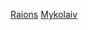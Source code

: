 {{Commons category|Raions of Mykolaiv Oblast}}
{{Category explanation|尼古拉耶夫州轄下的區}}

[[Category:尼古拉耶夫州地理|Raions]]
[[Category:烏克蘭各州區份|Mykolaiv]]